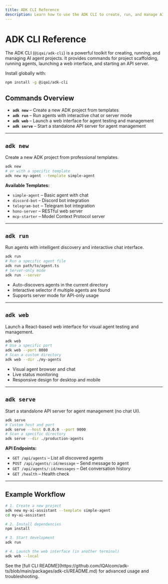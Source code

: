 ```yaml
---
title: ADK CLI Reference
description: Learn how to use the ADK CLI to create, run, and manage AI agent projects.
---
```



# ADK CLI Reference

The ADK CLI (`@iqai/adk-cli`) is a powerful toolkit for creating, running, and managing AI agent projects. It provides commands for project scaffolding, running agents, launching a web interface, and starting an API server.

<Callout type="info" title="Installation">
Install globally with:

```bash
npm install -g @iqai/adk-cli
```
</Callout>

## Commands Overview

- **`adk new`** – Create a new ADK project from templates
- **`adk run`** – Run agents with interactive chat or server mode
- **`adk web`** – Launch a web interface for agent testing and management
- **`adk serve`** – Start a standalone API server for agent management

---

## `adk new`

Create a new ADK project from professional templates.

```bash
adk new
# or with a specific template
adk new my-agent --template simple-agent
```

**Available Templates:**
- `simple-agent` – Basic agent with chat
- `discord-bot` – Discord bot integration
- `telegram-bot` – Telegram bot integration
- `hono-server` – RESTful web server
- `mcp-starter` – Model Context Protocol server

---

## `adk run`

Run agents with intelligent discovery and interactive chat interface.

```bash
adk run
# Run a specific agent file
adk run path/to/agent.ts
# Server-only mode
adk run --server
```

- Auto-discovers agents in the current directory
- Interactive selector if multiple agents are found
- Supports server mode for API-only usage

---

## `adk web`

Launch a React-based web interface for visual agent testing and management.

```bash
adk web
# Use a specific port
adk web --port 8080
# Scan a custom directory
adk web --dir ./my-agents
```

- Visual agent browser and chat
- Live status monitoring
- Responsive design for desktop and mobile

---

## `adk serve`

Start a standalone API server for agent management (no chat UI).

```bash
adk serve
# Custom host and port
adk serve --host 0.0.0.0 --port 9000
# Scan a specific directory
adk serve --dir ./production-agents
```

**API Endpoints:**
- `GET /api/agents` – List all discovered agents
- `POST /api/agents/:id/message` – Send message to agent
- `GET /api/agents/:id/messages` – Get conversation history
- `GET /health` – Health check

---

## Example Workflow

```bash
# 1. Create a new project
adk new my-ai-assistant --template simple-agent
cd my-ai-assistant

# 2. Install dependencies
npm install

# 3. Start development
adk run

# 4. Launch the web interface (in another terminal)
adk web --local
```

<Callout type="info" title="More Info">
See the [full CLI README](https://github.com/IQAIcom/adk-ts/blob/main/packages/adk-cli/README.md) for advanced usage and troubleshooting.
</Callout>
